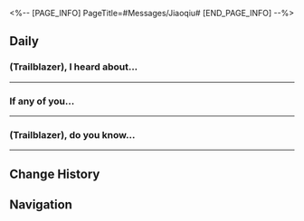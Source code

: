 <%-- [PAGE_INFO]
PageTitle=#Messages/Jiaoqiu#
[END_PAGE_INFO] --%>
{{Messages Infobox
|id        = 1218
|image     = Character Jiaoqiu Icon.png
|type      = Character
|sender    = Jiaoqiu
|signature = There's no problem that a hot pot can't fix.
|faction   = The Xianzhou Yaoqing
}}

==Daily==
===(Trailblazer), I heard about...===
{{Messages|text=
:'''Jiaoqiu:''' (Trailblazer), I heard about a new hotpot store. It's packed with people and has a snaking queue
:{Choice} You can still use your phone?
:'''(Trailblazer):''' You can still use your phone? I heard you got injured.
:'''Jiaoqiu:''' It's just a scratch
:{Choice} Are your eyes alright?
::'''(Trailblazer):''' Really? Your eyes are fine now?
::'''Jiaoqiu:''' [[File:Sticker PPG 16 Jiaoqiu 04.png|80px]]
::'''Jiaoqiu:''' Don't worry, someone is accompanying me
:{Choice} Doesn't seem I need to be worried then!
::'''(Trailblazer):''' Really? Well, I was worried about nothing!
::'''Jiaoqiu:''' [[File:Sticker PPG 16 Jiaoqiu 04.png|80px]]
::'''Jiaoqiu:''' Don't worry, someone is accompanying me
:'''Jiaoqiu:''' It won't impede my attempts at exploring a new hotpot place
:'''Jiaoqiu:''' I heard about a hotpot place that's been blowing up recently and is packed full of customers every day.
:'''Jiaoqiu:''' I heard the store signature is the "Tea Hotpot with Pickled Pepper and Chili Oil." There's only a limited amount sold every day. Do you want to try it with me?
:{Choice} Let's go! Crowds mean good food!
::'''(Trailblazer):''' Let's go! Crowds mean good food!
::'''Jiaoqiu:''' Let's go! Word on the street is that last night, some customers lined up till the store closed and still didn't get to eat anything
:{Choice} Tea? Chili oil? Pickled pepper?
::'''(Trailblazer):''' Tea? Chili oil? Pickled pepper? Is that even edible?
::'''Jiaoqiu:''' Of course. The premium tea broth is accompanied by chili oil, removing the spiciness and increasing the aroma and taste. You can have a bowl to sip before you eat, as soon as the hotpot is boiling
:{Choice} We won't queue for years, right?
::'''(Trailblazer):''' We won't have to queue for years, right?
::'''Jiaoqiu:''' It's not that bad
::'''Jiaoqiu:''' Even on the Xianzhou, that much of a wait is a bit of a stretch
:'''Jiaoqiu:''' Hold on, the online queue is opening. Time to fight for a number on the jade abacus
:{{DIcon|Warning}} Your friend Jiaoqiu has gone offline.
:{{DIcon|Warning}} Your friend Jiaoqiu is online.
:'''Jiaoqiu:''' Guess what?
:{Choice} Sounds like you didn't get it
:'''(Trailblazer):''' Sounds like you didn't get a number. Do that many people want to eat this?
:'''Jiaoqiu:''' As long as "limited" is in the marketing, it'll go viral one way or another
:'''Jiaoqiu:''' The store is also offering a few new flavors for soup bases
:'''Jiaoqiu:''' But I'm not sure if they're palatable for you
:'''Jiaoqiu:''' Coriander Hotpot
:'''Jiaoqiu:''' Oof. This first one. I just can't
:'''Jiaoqiu:''' And then, there's Tomato Hotpot with Arugula
:'''Jiaoqiu:''' Tallow Hotpot with Cheese
:{Choice} What if I say yes to all
::'''(Trailblazer):''' What if I say I can take them all?
::'''Jiaoqiu:''' Brave warrior, I admire your courage
::'''Jiaoqiu:''' For today's meal, I'll accompany your culinary choices till the end of the world!
::'''Jiaoqiu:''' Then, I'll go ahead to queue up first
:{Choice} I can't stomach this
::'''(Trailblazer):''' Sorry, I really can't stomach this
::'''Jiaoqiu:''' That's too bad. Guess I'll have to go alone
::'''Jiaoqiu:''' I'll come back alive
:'''Jiaoqiu:''' [[File:Sticker PPG 07 Pom-Pom 06.png|80px]]
}}
----

===If any of you...===
{{Messages|text=
:'''Jiaoqiu:''' If any of you is recently experiencing loss of appetite or diarrhea, feel free to get some "Ginseng Vigor Dust" from the Yaoqing's military medical office
:'''Jiaoqiu:''' Prescription: Take after meals, twice a day, one dose each in the morning and evening. Continue for 5 days. If no improvement, contact me anytime
:{Choice} Okay, doc
:'''(Trailblazer):''' Okay doc. Give me a dose of Ginseng Vigor Dust then
:'''Jiaoqiu:''' ...Apologies. Seems like I hit the wrong contacts for the group message
:'''Jiaoqiu:''' Would you happen to need the medicine as well?
:{Choice} I entered a spicy challenge
:'''(Trailblazer):''' Yes, because I entered a stupidly spicy challenge
:'''Jiaoqiu:''' I see
:'''Jiaoqiu:''' A few of the Yaoqing comrades have been suffering recently due to their meals
:'''Jiaoqiu:''' Although I've already urged them to re-screen the food caterers, it's going to take some time for it to happen
:'''Jiaoqiu:''' Also, foods that have conflicting properties, such as overly oily and spicy or too cold and too hot, may also cause gastrointestinal discomfort
:'''Jiaoqiu:''' But you can't stop the ones who just love to chase the high of the thrill
:'''Jiaoqiu:''' I just took a dose of Ginseng Vigor Dust myself, to be honest
:{Choice} You too, huh...
:'''(Trailblazer):''' You too, huh... Then you're definitely feeling like me now
:'''Jiaoqiu:''' Can't help it
:'''Jiaoqiu:''' No one can withstand the allure of a super spicy dish
:'''Jiaoqiu:''' [[File:Sticker PPG 07 Pom-Pom 06.png|80px]]
}}
----

===(Trailblazer), do you know...===
{{Messages|text=
:'''Jiaoqiu:''' (Trailblazer), do you know where the Ditings on the Xianzhou Luofu usually hang out?
:{Choice} I know! Starskiff Haven docks!
:'''(Trailblazer):''' I know! Starskiff Haven docks!
:'''(Trailblazer):''' March said that, if you can't find them, you can howl twice to summon them
:'''Jiaoqiu:''' Howl twice... That doesn't seem like a good idea
:'''Jiaoqiu:''' I saw a Diting once at Starwatcher Avenue. It was chewing aggressively on a wooden table leg along the streets
:'''Jiaoqiu:''' It looked really cute, but unfortunately, table legs can't really withstand a Diting's teeth
:{Choice} Using table legs as chew sticks?
::'''(Trailblazer):''' It must be using the table leg as a chew stick
::'''Jiaoqiu:''' Truly an Artisanship Commission ingenium
::'''Jiaoqiu:''' But that table leg is tasteless despite its colors. The little Diting won't be satisfied chewing on it
:{Choice} Does the Diting need to compensate
::'''(Trailblazer):''' It broke the table leg? Did the boss get the Diting to pay for the damage?
::'''Jiaoqiu:''' Yeah, the boss was fuming and said he now has a bone to pick with the Artisanship Commission
::'''Jiaoqiu:''' Luckily, I was passing by and helped it pay off the debt for the table leg
::'''Jiaoqiu:''' You could even say that the Artisanship Commission now owes me a favor
:'''Jiaoqiu:''' Since I have nothing to do on the Luofu at the time, I went ahead and made differently flavored chew sticks for it as a way to kill time
:{Choice} What's the stick's flavor?
:'''(Trailblazer):''' I'm curious. What's the stick's flavor?
:'''Jiaoqiu:''' To figure out this little fella's preference, I bought a classic flavored chew stick
:'''Jiaoqiu:''' During the refinement process, I added a little cinnamon, mint, and grated cheese
:'''Jiaoqiu:''' And of course, chili
:'''Jiaoqiu:''' I'm kidding. I just happened to be preparing some fried chilis that look like chili but don't taste spicy at all
:'''Jiaoqiu:''' There are a few leftover ingredients, just enough to make some chew sticks
:'''Jiaoqiu:''' Pity. The little one won't be getting a taste of that for a while
:'''Jiaoqiu:''' May we meet again
}}
----

==Change History==
{{Change History|2.4}}

==Navigation==
{{Messages Navbox}}